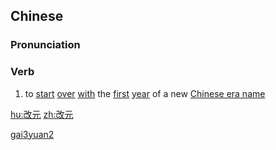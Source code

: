 ==Chinese==
{{zh-forms}}

===Pronunciation===
{{zh-pron
|m=gǎiyuán
|cat=v
}}

===Verb===
{{zh-verb}}

# {{lb|zh|archaic}} to [[start]] [[over]] [[with]] the [[first]] [[year]] of a new [[w:Chinese era name|Chinese era name]]

[[Category:Mandarin archaic terms|gai3yuan2]]

[[hu:改元]]
[[zh:改元]]